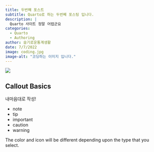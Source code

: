 ```yaml
---
title: 두번째 포스트
subtitle: Quarto로 하는 두번째 포스팅 입니다.
description: |
  Quarto 사이트 정말 어렵군요
categories:
  - Quarto
  - Authoring
author: 슬기로운통계생활
date: 7/7/2022
image: coding.jpg
image-alt: "코딩하는 이미지 입니다."
---
```


![](coding.jpg){.preview-image fig-align="center" fig-alt="코딩하는 이미지 입니다."}

## Callout Basics

내마음대로 작성!

-   note
-   tip
-   important
-   caution
-   warning

The color and icon will be different depending upon the type that you select.
